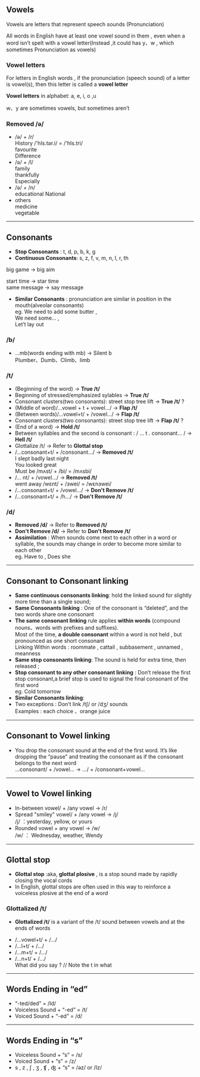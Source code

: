 ## Vowels  

Vowels are letters that represent speech sounds (Pronunciation)

All words in English have at least one vowel sound in them , even when a word isn’t spelt with a vowel letter(Instead ,it could has y、w , which sometimes Pronunciation as vowels)

### Vowel letters

For letters in English words , if the pronunciation (speech sound) of a letter is vowel(s), then this letter is called a **vowel letter**

**Vowel letters** in alphabet: a, e, i, o ,u

w、y are sometimes vowels, but sometimes aren’t

### Removed /ə/

- /ə/ + /r/  
History /'hIs.tər.i/ = /'hIs.tri/  
favourite  
Difference
- /ə/ + /l/  
family  
thankfully  
Especially
- /ə/ + /n/  
educational
National
- others  
medicine  
vegetable
---
## Consonants  

- **Stop Consonants** : t, d, p, b, k, g
- **Continuous Consonants**: s, z, f, v, m, n, l, r, th

big game → big aim

start time → star time  
same message → say message
- **Similar Consonants** : pronunciation are similar in position in the mouth(alveolar consonants)  
eg. We need to add some butter ,  
We need some… ,  
Let’t lay out

### /b/

- ...mb(words ending with mb) -> Silent b\
  Plumber、Dumb、Climb、limb

### /t/

- (Beginning of the word) -> **True /t/**
- Beginning of stressed/emphasized sylables -> **True /t/**
- Consonant clusters(two consonants): street stop tree lift -> **True /t/** ?
- (Middle of word)/…vowel + t + vowel…/ -> **Flap /t/**
- (Between words)/…vowel+t/ + /vowel…/ -> **Flap /t/**
- Consonant clusters(two consonants): street stop tree lift -> **Flap /t/** ?
- (End of a word) -> **Hold /t/**
- Between syllables and the second is consonant : / … t . consonant… / -> **Hell /t/**
- Glottalize /t/ -> Refer to **Glottal stop**
- /…consonant+t/ + /consonant…/ -> **Removed /t/**  
I slept badly last night  
You looked great  
Must be /mʌst/ + /bi/ = /mʌsbi/
- /… nt/ + /vowel…/ -> **Removed /t/**  
  went away /wɛnt/ + /ɜwei/ = /wɛnɜwei/
- /…consonant+t/ + /vowel…/ -> **Don't Remove /t/**
- /…consonant+t/ + /h…/ -> **Don't Remove /t/**

### /d/

- **Removed /d/** -> Refer to **Removed /t/**
- **Don't Remove /d/** -> Refer to **Don't Remove /t/**
- **Assimilation** : When sounds come next to each other in a word or syllable, the sounds may change in order to become more similar to each other  
eg. Have to , Does she
---
## Consonant to Consonant linking

- **Same continuous consonants linking**: hold the linked sound for slightly more time than a single sound;
- **Same Consonants linking** : One of the consonant is “deleted”, and the two words share one consonant
- **The same consonant linking** rule applies **within words** (compound nouns、words with prefixes and suffixes).  
Most of the time, **a double consonant** within a word is not held , but pronounced as one short consonant  
Linking Within words : roommate , cattail , subbasement , unnamed , meanness
- **Same stop consonants linking**: The sound is held for extra time, then released ;
- **Stop consonant to any other consonant linking** : Don’t release the first stop consonant,a brief stop is used to signal the final consonant of the first word  
eg. Cold tomorrow
- **Similar Consonants linking**:
- Two exceptions : Don’t link /tʃ/ or /dʒ/ sounds  
  Examples : each choice 、orange juice
---
## Consonant to Vowel linking

- You drop the consonant sound at the end of the first word. It’s like dropping the “pause” and treating the consonant as if the consonant belongs to the next word  
…consonant/ + /vowel… -> …/ + /consonant+vowel…
---
## Vowel to Vowel linking

- In-between vowel/ + /any vowel -> /r/
- Spread "smiley" vowel/ + /any vowel -> /j/  
/j/ ：yesterday, yellow, or yours
- Rounded vowel + any vowel -> /w/  
/w/ ： Wednesday, weather, Wendy
---
## Glottal stop

* **Glottal stop** :aka, **glottal plosive** , is a stop sound made by rapidly closing the vocal cords
* In English, glottal stops are often used in this way to reinforce a voiceless plosive at the end of a word
### Glottalized /t/

* **Glottalized /t/** is a variant of the /t/ sound between vowels and at the ends of words
- /…vowel+t/ + /…/
- /…l+t/ + /…/
- /…m+t/ + /…/
- /…n+t/ + /…/  
What did you say ? // Note the t in what
---
## Words Ending in “ed”

- “-ted/ded” = /Id/
- Voiceless Sound + “-ed” = /t/
- Voiced Sound + “-ed” = /d/
---
## Words Ending in “s”

- Voiceless Sound + “s” = /s/
- Voiced Sound + “s” = /z/
- s , z , ʃ , ʒ , ʧ , ʤ + “s” = /əz/ or /Iz/

